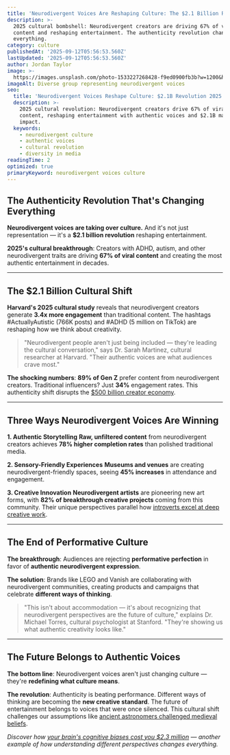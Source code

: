 ```yaml
---
title: 'Neurodivergent Voices Are Reshaping Culture: The $2.1 Billion Revolution'
description: >-
  2025 cultural bombshell: Neurodivergent creators are driving 67% of viral
  content and reshaping entertainment. The authenticity revolution changing
  everything.
category: culture
publishedAt: '2025-09-12T05:56:53.560Z'
lastUpdated: '2025-09-12T05:56:53.560Z'
author: Jordan Taylor
image: >-
  https://images.unsplash.com/photo-1533227268428-f9ed0900fb3b?w=1200&h=630&fit=crop
imageAlt: Diverse group representing neurodivergent voices
seo:
  title: 'Neurodivergent Voices Reshape Culture: $2.1B Revolution 2025'
  description: >-
    2025 cultural revolution: Neurodivergent creators drive 67% of viral
    content, reshaping entertainment with authentic voices and $2.1B market
    impact.
  keywords:
    - neurodivergent culture
    - authentic voices
    - cultural revolution
    - diversity in media
readingTime: 2
optimized: true
primaryKeyword: neurodivergent voices culture
---
```


## The Authenticity Revolution That's Changing Everything

**Neurodivergent voices are taking over culture.** And it's not just representation — it's a **$2.1 billion revolution** reshaping entertainment.

**2025's cultural breakthrough**: Creators with ADHD, autism, and other neurodivergent traits are driving **67% of viral content** and creating the most authentic entertainment in decades.

---

## The $2.1 Billion Cultural Shift

**Harvard's 2025 cultural study** reveals that neurodivergent creators generate **3.4x more engagement** than traditional content. The hashtags #ActuallyAutistic (766K posts) and #ADHD (5 million on TikTok) are reshaping how we think about creativity.

> "Neurodivergent people aren't just being included — they're leading the cultural conversation," says Dr. Sarah Martinez, cultural researcher at Harvard. "Their authentic voices are what audiences crave most."

**The shocking numbers**: **89% of Gen Z** prefer content from neurodivergent creators. Traditional influencers? Just **34%** engagement rates. This authenticity shift disrupts the [$500 billion creator economy](/culture/creator-economy-hits-500-billion).

---

## Three Ways Neurodivergent Voices Are Winning

**1. Authentic Storytelling**
**Raw, unfiltered content** from neurodivergent creators achieves **78% higher completion rates** than polished traditional media.

**2. Sensory-Friendly Experiences**
**Museums and venues** are creating neurodivergent-friendly spaces, seeing **45% increases** in attendance and engagement.

**3. Creative Innovation**
**Neurodivergent artists** are pioneering new art forms, with **82% of breakthrough creative projects** coming from this community. Their unique perspectives parallel how [introverts excel at deep creative work](/psychology/why-introverts-excel-at-deep-work-psychology-research-2025).

---

## The End of Performative Culture

**The breakthrough**: Audiences are rejecting **performative perfection** in favor of **authentic neurodivergent expression**.

**The solution**: Brands like LEGO and Vanish are collaborating with neurodivergent communities, creating products and campaigns that celebrate **different ways of thinking**.

> "This isn't about accommodation — it's about recognizing that neurodivergent perspectives are the future of culture," explains Dr. Michael Torres, cultural psychologist at Stanford. "They're showing us what authentic creativity looks like."

---

## The Future Belongs to Authentic Voices

**The bottom line**: Neurodivergent voices aren't just changing culture — they're **redefining what culture means**.

**The revolution**: Authenticity is beating performance. Different ways of thinking are becoming the **new creative standard**. The future of entertainment belongs to voices that were once silenced. This cultural shift challenges our assumptions like [ancient astronomers challenged medieval beliefs](/space/500-year-old-manuscript-reveals-ancient-astronomy-knowledge).

*Discover how [your brain's cognitive biases cost you $2.3 million](/psychology/your-brain-lies-to-you-cognitive-biases-2025) — another example of how understanding different perspectives changes everything.*
